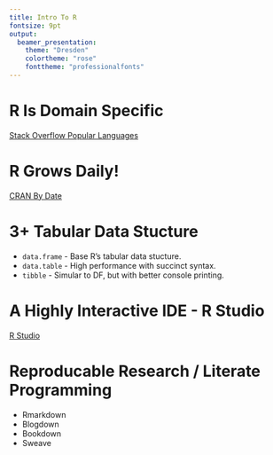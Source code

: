 ```yaml
---
title: Intro To R
fontsize: 9pt
output:
  beamer_presentation:
    theme: "Dresden"
    colortheme: "rose"
    fonttheme: "professionalfonts"
---
```


# R Is Domain Specific

[Stack Overflow Popular Languages](https://insights.stackoverflow.com/survey/2017#technology-programming-languages)

# R Grows Daily!

[CRAN By Date](https://cran.r-project.org/web/packages/available_packages_by_date.html)

# 3+ Tabular Data Stucture

* `data.frame` - Base R's tabular data stucture.
* `data.table` - High performance with succinct syntax.
* `tibble` - Simular to DF, but with better console printing.

# A Highly Interactive IDE - R Studio

[R Studio](https://www.rstudio.com/)

# Reproducable Research / Literate Programming

* Rmarkdown
* Blogdown
* Bookdown
* Sweave
